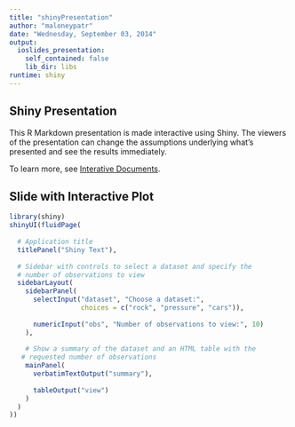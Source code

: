 ```yaml
---
title: "shinyPresentation"
author: "maloneypatr"
date: "Wednesday, September 03, 2014"
output:
  ioslides_presentation:
    self_contained: false
    lib_dir: libs
runtime: shiny
---
```


## Shiny Presentation

This R Markdown presentation is made interactive using Shiny. The viewers of the presentation can change the assumptions underlying what's presented and see the results immediately. 

To learn more, see [Interative Documents](http://rmarkdown.rstudio.com/authoring_shiny.html).

## Slide with Interactive Plot

```r
library(shiny)
shinyUI(fluidPage(
  
  # Application title
  titlePanel("Shiny Text"),
  
  # Sidebar with controls to select a dataset and specify the
  # number of observations to view
  sidebarLayout(
    sidebarPanel(
      selectInput("dataset", "Choose a dataset:", 
                  choices = c("rock", "pressure", "cars")),
      
      numericInput("obs", "Number of observations to view:", 10)
    ),
    
    # Show a summary of the dataset and an HTML table with the 
   # requested number of observations
    mainPanel(
      verbatimTextOutput("summary"),
      
      tableOutput("view")
    )
  )
))



```